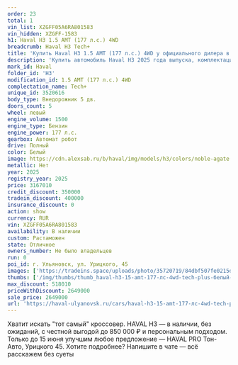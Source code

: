 ```yaml
---
order: 23
total: 1
vin_list: XZGFF05A6RA801583
vin_hidden: XZGFF-1583
h1: Haval H3 1.5 AMT (177 л.с.) 4WD
breadcrumb: Haval H3 Tech+
title: 'Купить Haval H3 1.5 AMT (177 л.с.) 4WD у официального дилера в Ульяновске'
description: 'Купить автомобиль Haval H3 2025 года выпуска, комплектация Tech+, цвет - Белый, двигатель - 1.5 AMT (177 л.с.) 4WD у официального дилера в г. Ульяновск. Стоимость данного автомобиля Haval H3 – 2649000'
mark_id: Haval
folder_id: 'H3'
modification_id: 1.5 AMT (177 л.с.) 4WD
complectation_name: Tech+
unique_id: 3520616
body_type: Внедорожник 5 дв.
doors_count: 5
wheel: левый
engine_volume: 1500
engine_type: Бензин
engine_power: 177 л.с.
gearbox: Автомат робот
drive: Полный
color: Белый
image: https://cdn.alexsab.ru/b/haval/img/models/h3/colors/noble-agate.webp
metallic: Нет
year: 2025
registry_year: 2025
price: 3167010
credit_discount: 350000
tradein_discount: 400000
insurance_discount: 0
action: show
currency: RUR
vin: XZGFF05A6RA801583
availability: В наличии
custom: Растаможен
state: Отличное
owners_number: Не было владельцев
run: 0
poi_id: г. Ульяновск, ул. Урицкого, 45
images: ['https://tradeins.space/uploads/photo/35720719/84dbf507fe0215d52ca194394619dfa3.jpg', 'https://tradeins.space/uploads/photo/35720720/6795dc19f486ae8fde6a6702be972969.jpg', 'https://tradeins.space/uploads/photo/35720721/f4aa3db328e4604e198324b521562186.jpg', 'https://tradeins.space/uploads/photo/35720722/70032a7d7e4235214ef87c5174337ee9.jpg', 'https://tradeins.space/uploads/photo/35720723/ce72e82df31d22c45ed711f5e66bcadf.jpg', 'https://tradeins.space/uploads/photo/35720724/2a523f655d1e40347388a62862f1e9cb.jpg', 'https://tradeins.space/uploads/photo/35720725/4f06dda4c11d648ad2554677c734d7c2.jpg', 'https://tradeins.space/uploads/photo/35720726/7b14023b2b1a53bc73e1959de65593cb.jpg', 'https://tradeins.space/uploads/photo/35720727/2c35dddefe8f5f173d72a1edd8c5b63e.jpg', 'https://tradeins.space/uploads/photo/35720728/7ff8131a69d0e2f9cae2c7d0d8452d07.jpg', 'https://tradeins.space/uploads/photo/35720729/535041d4dc40fb3749b8578b0730bbea.jpg', 'https://tradeins.space/uploads/photo/35720730/07ca5195f4fee1f8f48e0ffe47dd8d84.jpg', 'https://tradeins.space/uploads/photo/35720731/2bb1e5b928551fef41505ce534762791.jpg', 'https://tradeins.space/uploads/photo/35720732/ec885bb928555143275f72e73795f66e.jpg']
thumbs: ['/img/thumbs/thumb_haval-h3-15-amt-177-лс-4wd-tech-plus-белый-2025_9dfa3_0.webp', '/img/thumbs/thumb_haval-h3-15-amt-177-лс-4wd-tech-plus-белый-2025_72969_1.webp', '/img/thumbs/thumb_haval-h3-15-amt-177-лс-4wd-tech-plus-белый-2025_62186_2.webp', '/img/thumbs/thumb_haval-h3-15-amt-177-лс-4wd-tech-plus-белый-2025_37ee9_3.webp', '/img/thumbs/thumb_haval-h3-15-amt-177-лс-4wd-tech-plus-белый-2025_bcadf_4.webp']
max_discount: 518010
priceWithDiscount: 2649000
sale_price: 2649000
url: 'https://haval-ulyanovsk.ru/cars/haval-h3-15-amt-177-лс-4wd-tech-plus-белый-2025/'
---
```

Хватит искать "тот самый" кроссовер. HAVAL H3 — в наличии, без ожиданий, с честной выгодой до 850 000 ₽ и персональным подходом. Только до 15 июня улучшим любое предложение — HAVAL PRO Тон-Авто, Урицкого 45. Хотите подробнее? Напишите в чате — всё расскажем без суеты
